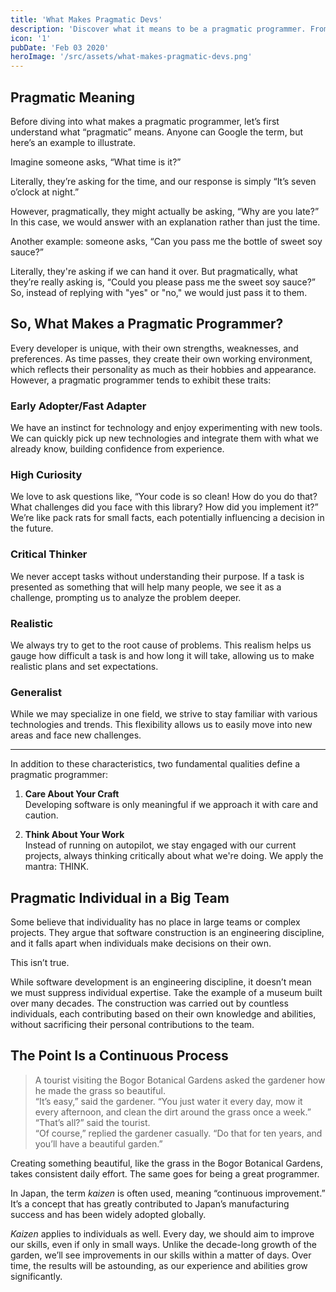 ```yaml
---
title: 'What Makes Pragmatic Devs'
description: 'Discover what it means to be a pragmatic programmer. From being a fast adopter of technology to maintaining a continuous improvement mindset, learn the essential traits and qualities that define a pragmatic developer.'
icon: '1'
pubDate: 'Feb 03 2020'
heroImage: '/src/assets/what-makes-pragmatic-devs.png'
---
```


## Pragmatic Meaning

Before diving into what makes a pragmatic programmer, let’s first understand what “pragmatic” means. Anyone can Google the term, but here’s an example to illustrate.

Imagine someone asks, “What time is it?”

Literally, they’re asking for the time, and our response is simply “It’s seven o’clock at night.”

However, pragmatically, they might actually be asking, “Why are you late?” In this case, we would answer with an explanation rather than just the time.

Another example: someone asks, “Can you pass me the bottle of sweet soy sauce?”

Literally, they're asking if we can hand it over. But pragmatically, what they’re really asking is, “Could you please pass me the sweet soy sauce?” So, instead of replying with "yes" or "no," we would just pass it to them.

## So, What Makes a Pragmatic Programmer?

Every developer is unique, with their own strengths, weaknesses, and preferences. As time passes, they create their own working environment, which reflects their personality as much as their hobbies and appearance. However, a pragmatic programmer tends to exhibit these traits:

### Early Adopter/Fast Adapter

We have an instinct for technology and enjoy experimenting with new tools. We can quickly pick up new technologies and integrate them with what we already know, building confidence from experience.

### High Curiosity

We love to ask questions like, “Your code is so clean! How do you do that? What challenges did you face with this library? How did you implement it?” We’re like pack rats for small facts, each potentially influencing a decision in the future.

### Critical Thinker

We never accept tasks without understanding their purpose. If a task is presented as something that will help many people, we see it as a challenge, prompting us to analyze the problem deeper.

### Realistic

We always try to get to the root cause of problems. This realism helps us gauge how difficult a task is and how long it will take, allowing us to make realistic plans and set expectations.

### Generalist

While we may specialize in one field, we strive to stay familiar with various technologies and trends. This flexibility allows us to easily move into new areas and face new challenges.

---

In addition to these characteristics, two fundamental qualities define a pragmatic programmer:

1. **Care About Your Craft**  
   Developing software is only meaningful if we approach it with care and caution.
   
2. **Think About Your Work**  
   Instead of running on autopilot, we stay engaged with our current projects, always thinking critically about what we're doing. We apply the mantra: THINK.

## Pragmatic Individual in a Big Team

Some believe that individuality has no place in large teams or complex projects. They argue that software construction is an engineering discipline, and it falls apart when individuals make decisions on their own.

This isn’t true.

While software development is an engineering discipline, it doesn’t mean we must suppress individual expertise. Take the example of a museum built over many decades. The construction was carried out by countless individuals, each contributing based on their own knowledge and abilities, without sacrificing their personal contributions to the team.

## The Point Is a Continuous Process

> A tourist visiting the Bogor Botanical Gardens asked the gardener how he made the grass so beautiful.  
> “It’s easy,” said the gardener. “You just water it every day, mow it every afternoon, and clean the dirt around the grass once a week.”  
> “That’s all?” said the tourist.  
> “Of course,” replied the gardener casually. “Do that for ten years, and you’ll have a beautiful garden.”

Creating something beautiful, like the grass in the Bogor Botanical Gardens, takes consistent daily effort. The same goes for being a great programmer.

In Japan, the term *kaizen* is often used, meaning “continuous improvement.” It’s a concept that has greatly contributed to Japan’s manufacturing success and has been widely adopted globally.

*Kaizen* applies to individuals as well. Every day, we should aim to improve our skills, even if only in small ways. Unlike the decade-long growth of the garden, we’ll see improvements in our skills within a matter of days. Over time, the results will be astounding, as our experience and abilities grow significantly.

